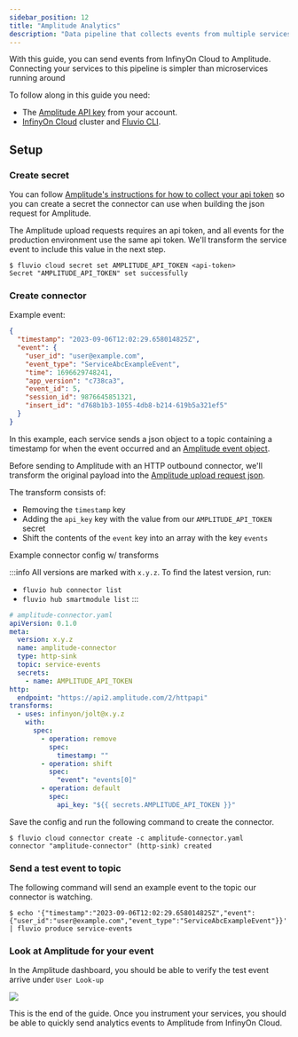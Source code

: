 ```yaml
---
sidebar_position: 12
title: "Amplitude Analytics"
description: "Data pipeline that collects events from multiple services and sends them to Amplitude."
---
```


With this guide, you can send events from InfinyOn Cloud to Amplitude. Connecting your services to this pipeline is simpler than microservices running around

To follow along in this guide you need:
* The [Amplitude API key] from your account.
* [InfinyOn Cloud] cluster and [Fluvio CLI].

## Setup

### Create secret

You can follow [Amplitude's instructions for how to collect your api token] so you can create a secret the connector can use when building the json request for Amplitude.

The Amplitude upload requests requires an api token, and all events for the production environment use the same api token. We'll transform the service event to include this value in the next step.


```
$ fluvio cloud secret set AMPLITUDE_API_TOKEN <api-token>
Secret "AMPLITUDE_API_TOKEN" set successfully
```

### Create connector

Example event:

```json
{
  "timestamp": "2023-09-06T12:02:29.658014825Z",
  "event": {
    "user_id": "user@example.com",
    "event_type": "ServiceAbcExampleEvent",
    "time": 1696629748241,
    "app_version": "c738ca3",
    "event_id": 5,
    "session_id": 9876645851321,
    "insert_id": "d768b1b3-1055-4db8-b214-619b5a321ef5"
  }
}
```

In this example, each service sends a json object to a topic containing a timestamp for when the event occurred and an [Amplitude event object].

Before sending to Amplitude with an HTTP outbound connector, we'll transform the original payload into the [Amplitude upload request json].

The transform consists of:
* Removing the `timestamp` key
* Adding the `api_key` key with the value from our `AMPLITUDE_API_TOKEN` secret
* Shift the contents of the `event` key into an array with the key `events`

Example connector config w/ transforms

:::info
All versions are marked with `x.y.z`. To find the latest version, run:
*  `fluvio hub connector list`
*  `fluvio hub smartmodule list`
:::

```yaml
# amplitude-connector.yaml
apiVersion: 0.1.0
meta:
  version: x.y.z
  name: amplitude-connector
  type: http-sink
  topic: service-events
  secrets:
    - name: AMPLITUDE_API_TOKEN
http:
  endpoint: "https://api2.amplitude.com/2/httpapi"
transforms:
  - uses: infinyon/jolt@x.y.z
    with:
      spec:
        - operation: remove
          spec:
            timestamp: ""
        - operation: shift
          spec:
            "event": "events[0]"
        - operation: default
          spec:
            api_key: "${{ secrets.AMPLITUDE_API_TOKEN }}"
```

Save the config and run the following command to create the connector.


```shell
$ fluvio cloud connector create -c amplitude-connector.yaml
connector "amplitude-connector" (http-sink) created
```

### Send a test event to topic

The following command will send an example event to the topic our connector is watching.


```shell
$ echo '{"timestamp":"2023-09-06T12:02:29.658014825Z","event":{"user_id":"user@example.com","event_type":"ServiceAbcExampleEvent"}}' | fluvio produce service-events
```

### Look at Amplitude for your event

In the Amplitude dashboard, you should be able to verify the test event arrive under `User Look-up`

<img src="/img/docs/tutorials/amplitude/amplitude-example-event.png" />

This is the end of the guide. Once you instrument your services, you should be able to quickly send analytics events to Amplitude from InfinyOn Cloud.

[Amplitude API key]: https://www.docs.developers.amplitude.com/analytics/find-api-credentials/
[Amplitude event object]: https://www.docs.developers.amplitude.com/analytics/apis/http-v2-api/#keys-for-the-event-argument
[Amplitude upload request json]: https://www.docs.developers.amplitude.com/analytics/apis/http-v2-api/#upload-request-body-parameters
[Amplitude's instructions for how to collect your api token]: https://www.docs.developers.amplitude.com/analytics/find-api-credentials/
[InfinyOn Cloud]: https://infinyon.cloud/ui/signup
[Fluvio CLI]: fluvio/quickstart.mdx#install-fluvio
